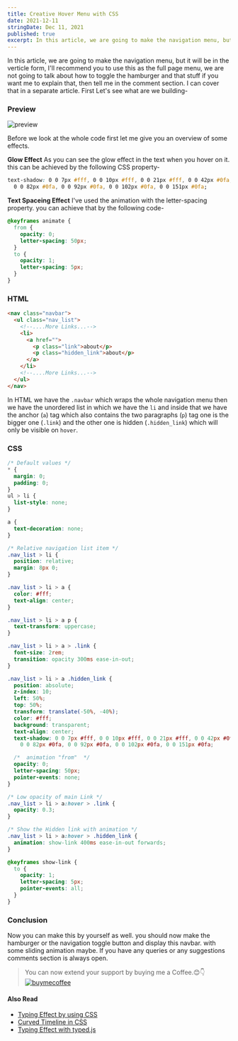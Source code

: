 ```yaml
---
title: Creative Hover Menu with CSS
date: 2021-12-11
stringDate: Dec 11, 2021
published: true
excerpt: In this article, we are going to make the navigation menu, but it will be in the verticle form, I'll recommend you to use this as the full page menu.first-letter
---
```


In this article, we are going to make the navigation menu, but it will be in the verticle form, I'll recommend you to use this as the full page menu, we are not going to talk about how to toggle the hamburger and that stuff if you want me to explain that, then tell me in the comment section. I can cover that in a separate article. First Let's see what are we building-

### Preview

![preview](https://i.imgur.com/qeWj4ly.gif)

Before we look at the whole code first let me give you an overview of some effects.

**Glow Effect**
As you can see the glow effect in the text when you hover on it. this can be achieved by the following CSS property-

```css
text-shadow: 0 0 7px #fff, 0 0 10px #fff, 0 0 21px #fff, 0 0 42px #0fa,
  0 0 82px #0fa, 0 0 92px #0fa, 0 0 102px #0fa, 0 0 151px #0fa;
```

**Text Spaceing Effect**
I've used the animation with the letter-spacing property. you can achieve that by the following code-

```css
@keyframes animate {
  from {
    opacity: 0;
    letter-spacing: 50px;
  }
  to {
    opacity: 1;
    letter-spacing: 5px;
  }
}
```

### HTML

```html
<nav class="navbar">
  <ul class="nav_list">
    <!--....More Links...-->
    <li>
      <a href="">
        <p class="link">about</p>
        <p class="hidden_link">about</p>
      </a>
    </li>
    <!--....More Links...-->
  </ul>
</nav>
```

In HTML we have the `.navbar` which wraps the whole navigation menu then we have the unordered list in which we have the `li` and inside that we have the anchor (`a`) tag which also contains the two paragraphs (`p`) tag one is the bigger one (`.link`) and the other one is hidden (`.hidden_link`) which will only be visible on `hover`.

### CSS

```css
/* Default values */
* {
  margin: 0;
  padding: 0;
}
ul > li {
  list-style: none;
}

a {
  text-decoration: none;
}

/* Relative navigation list item */
.nav_list > li {
  position: relative;
  margin: 8px 0;
}

.nav_list > li > a {
  color: #fff;
  text-align: center;
}

.nav_list > li > a p {
  text-transform: uppercase;
}

.nav_list > li > a > .link {
  font-size: 2rem;
  transition: opacity 300ms ease-in-out;
}

.nav_list > li > a .hidden_link {
  position: absolute;
  z-index: 10;
  left: 50%;
  top: 50%;
  transform: translate(-50%, -40%);
  color: #fff;
  background: transparent;
  text-align: center;
  text-shadow: 0 0 7px #fff, 0 0 10px #fff, 0 0 21px #fff, 0 0 42px #0fa,
    0 0 82px #0fa, 0 0 92px #0fa, 0 0 102px #0fa, 0 0 151px #0fa;

  /*  animation "from"  */
  opacity: 0;
  letter-spacing: 50px;
  pointer-events: none;
}

/* Low opacity of main Link */
.nav_list > li > a:hover > .link {
  opacity: 0.3;
}

/* Show the Hidden link with animation */
.nav_list > li > a:hover > .hidden_link {
  animation: show-link 400ms ease-in-out forwards;
}

@keyframes show-link {
  to {
    opacity: 1;
    letter-spacing: 5px;
    pointer-events: all;
  }
}
```

<Codepen id="WNZxmpr" />

### Conclusion

Now you can make this by yourself as well. you should now make the hamburger or the navigation toggle button and display this navbar. with some sliding animation maybe. If you have any queries or any suggestions comments section is always open.

> You can now extend your support by buying me a Coffee.😊👇
> [![buymecoffee](https://imgur.com/2QWo3cm.png)](https://www.buymeacoffee.com/j471n)

#### Also Read

- [Typing Effect by using CSS](https://dev.to/j471n/typing-effect-by-using-css-50p)
- [Curved Timeline in CSS](https://dev.to/j471n/curved-css-timeline-5ab3)
- [Typing Effect with typed.js](https://dev.to/j471n/typing-effect-with-js-34b8)
